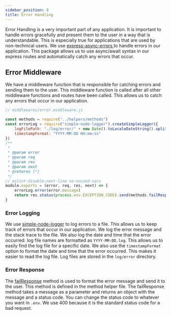 ```yaml
---
sidebar_position: 8
title: Error Handling
---
```



Error Handling is a very important part of any application. It is important to handle errors gracefully and present them to the user in a way that is understandable. This is especially true for applications that are used by non-technical users. We use [express-async-errors
](https://www.npmjs.com/package/express-async-errors) to handle errors in our application. This package allows us to use async/await syntax in our express routes and automatically catch any errors that occur.

## Error Middleware

We have a middleware function that is responsible for catching errors and sending them to the user. This middleware function is called after all other middleware functions and routes have been called. This allows us to catch any errors that occur in our application.

```js
// middlewares/error.middleware.js

const methods = require("../helpers/methods")
const errorLog = require("simple-node-logger").createSimpleLogger({
    logFilePath: "./log/error/" + new Date().toLocaleDateString().split("/").join("-") + ".log",
    timestampFormat: "YYYY-MM-DD HH:mm:ss"
})
/**
 *
 * @param error
 * @param req
 * @param res
 * @param next
 * @returns {*}
 */
// eslint-disable-next-line no-unused-vars
module.exports = (error, req, res, next) => {
    errorLog.error(error.message)
    return res.status(process.env.EXCEPTION_CODE).send(methods.failResponse(error.message))
}
```

### Error Logging

We use [simple-node-logger](https://www.npmjs.com/package/simple-node-logger) to log errors to a file. This allows us to keep track of errors that occur in our application. We log the error message and the stack trace to the file. We also log the date and time that the error occurred. log file names are formatted as ``YYYY-MM-DD.log``. This allows us to easily find the log file for a specific date. We also use the ``timestampFormat`` option to format the date and time that the error occurred. This makes it easier to read the log file. Log files are stored in the ``log/error`` directory.

### Error Response

The [failResponse](/docs/overview/opinionated-project-template#failresponse) method is used to format the error message and send it to the user. This method is defined in the method helper file. The failResponse method takes a message as a parameter and returns an object with the message and a status code. You can change the status code to whatever you want in ``.env``. We use 400 because it is the standard status code for a bad request.

<Support/>